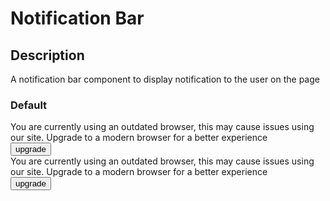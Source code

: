 

<Meta title="Components|Notification Bar" />

# Notification Bar

## Description

A notification bar component to display notification to the user on the page

### Default

<Preview>
  <Story name="refresh">
    <NotificationBar variant='refresh'>
      <div>
        <StyledNotificationIcon />
        <span>
          You are currently using an outdated browser, this may cause issues using our site. Upgrade to a modern browser
          for a better experience
        </span>
      </div>
      <button type="button" style={{ backgroundColor: 'red' }}>
        <StyledUpgradeIcon />
        upgrade
      </button>
    </NotificationBar>
  </Story>
</Preview>

<Preview>
  <Story name="alert">
    <NotificationBar variant='alert'>
      <div>
        <StyledNotificationIcon />
        <span>
          You are currently using an outdated browser, this may cause issues using our site. Upgrade to a modern browser
          for a better experience
        </span>
      </div>
      <button type="button" style={{ backgroundColor: 'red' }}>
        <StyledUpgradeIcon />
        upgrade
      </button>
    </NotificationBar>
  </Story>
</Preview>


